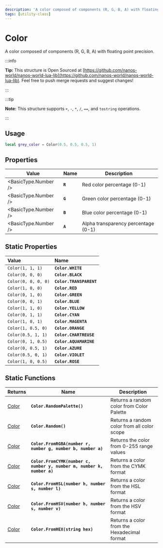 ```yaml
---
description: 'A color composed of components (R, G, B, A) with floating point precision.'
tags: [utility-class]
---
```


# Color

A color composed of components (R, G, B, A) with floating point precision.


:::info

**Tip:** This structure is Open Sourced at [https://github.com/nanos-world/nanos-world-lua-lib](https://github.com/nanos-world/nanos-world-lua-lib). Feel free to push merge requests and suggest changes!

:::

:::tip

**Note:** This structure supports `+`, `-`, `*`, `/`, `==`, and `tostring` operations.

:::

## Usage

```lua
local grey_color = Color(0.5, 0.5, 0.5, 1)
```

## Properties

| **Value** | **Name** | **Description** |
| --------- | -------- | --------------- |
| <BasicType.Number /> | **`R`** | Red color percentage (0-1) |
| <BasicType.Number /> | **`G`** | Green color percentage (0-1) |
| <BasicType.Number /> | **`B`** | Blue color percentage (0-1) |
| <BasicType.Number /> | **`A`** | Alpha transparency percentage (0-1) |



## Static Properties

| **Value** | **Name** |
| :--- | :--- |
| `Color(1, 1, 1)` | **`Color.WHITE`** |
| `Color(0, 0, 0)` | **`Color.BLACK`** |
| `Color(0, 0, 0, 0)` | **`Color.TRANSPARENT`** |
| `Color(1, 0, 0)` | **`Color.RED`** |
| `Color(0, 1, 0)` | **`Color.GREEN`** |
| `Color(0, 0, 1)` | **`Color.BLUE`** |
| `Color(1, 1, 0)` | **`Color.YELLOW`** |
| `Color(0, 1, 1)` | **`Color.CYAN`** |
| `Color(1, 0, 1)` | **`Color.MAGENTA`** |
| `Color(1, 0.5, 0)` | **`Color.ORANGE`** |
| `Color(0.5, 1, 1)` | **`Color.CHARTREUSE`** |
| `Color(0, 1, 0.5)` | **`Color.AQUAMARINE`** |
| `Color(0, 0.5, 1)` | **`Color.AZURE`** |
| `Color(0.5, 0, 1)` | **`Color.VIOLET`** |
| `Color(1, 0, 0.5)` | **`Color.ROSE`** |

## Static Functions

| **Returns**    | **Name**                                                     | **Description**                             |
| -------------- | ------------------------------------------------------------ | ------------------------------------------- |
| [Color](color) | **`Color.RandomPalette()`**                                  | Returns a random color from Color Palette   |
| [Color](color) | **`Color.Random()`**                                         | Returns a random color from all color scope |
| [Color](color) | **`Color.FromRGBA(number r, number g, number b, number a)`** | Returns the color from 0-255 range values   |
| [Color](color) | **`Color.FromCYMK(number c, number y, number m, number k, number a)`** | Returns a color from the CYMK format        |
| [Color](color) | **`Color.FromHSL(number h, number s, number l)`**            | Returns a color from the HSL format         |
| [Color](color) | **`Color.FromHSV(number h, number s, number v)`**            | Returns a color from the HSV format         |
| [Color](color) | **`Color.FromHEX(string hex)`**                              | Returns a color from the Hexadecimal format |

